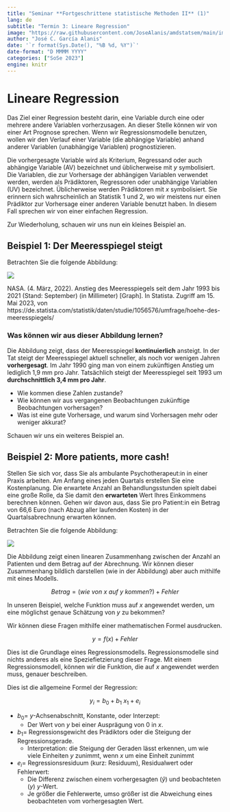 ```yaml
---
title: "Seminar **Fortgeschrittene statistische Methoden II** (1)"
lang: de
subtitle: "Termin 3: Lineare Regression"
image: "https://raw.githubusercontent.com/JoseAlanis/amdstatsem/main/images/mlm_fig.png"
author: "José C. García Alanis"
date: '`r format(Sys.Date(), "%B %d, %Y")`'
date-format: "D MMMM YYYY"
categories: ["SoSe 2023"]
engine: knitr
---
```


# Lineare Regression

::: justify
Das Ziel einer Regression besteht darin, eine Variable durch eine oder mehrere andere Variablen vorherzusagen. An dieser Stelle können wir von einer Art Prognose sprechen. Wenn wir Regressionsmodelle benutzen, wollen wir den Verlauf einer Variable (die abhängige Variable) anhand anderer Variablen (unabhängige Variablen) prognostizieren.

Die vorhergesagte Variable wird als Kriterium, Regressand oder auch abhängige Variable (AV) bezeichnet und üblicherweise mit $y$ symbolisiert. Die Variablen, die zur Vorhersage der abhängigen Variablen verwendet werden, werden als Prädiktoren, Regressoren oder unabhängige Variablen (UV) bezeichnet. Üblicherweise werden Prädiktoren mit $x$ symbolisiert. Sie erinnern sich wahrscheinlich an Statistik 1 und 2, wo wir meistens nur einen Prädiktor zur Vorhersage einer anderen Variable benutzt haben. In diesem Fall sprechen wir von einer einfachen Regression.

Zur Wiederholung, schauen wir uns nun ein kleines Beispiel an.
:::

## Beispiel 1: Der Meeresspiegel steigt

Betrachten Sie die folgende Abbildung:

![](../images/ocean.png){width="80%}

::: justify
NASA. (4. März, 2022). Anstieg des Meeresspiegels seit dem Jahr 1993 bis 2021 (Stand: September) (in Millimeter) [Graph]. In Statista. Zugriff am 15. Mai 2023, von https://de.statista.com/statistik/daten/studie/1056576/umfrage/hoehe-des-meeresspiegels/
:::

### Was können wir aus dieser Abbildung lernen?

::: justify
Die Abbildung zeigt, dass der Meeresspiegel **kontinuierlich** ansteigt. In der Tat steigt der Meeresspiegel aktuell schneller, als noch vor wenigen Jahren **vorhergesagt**. Im Jahr 1990 ging man von einem zukünftigen Anstieg um lediglich 1,9 mm pro Jahr. Tatsächlich steigt der Meeresspiegel seit 1993 um **durchschnittlich 3,4 mm pro Jahr**. 
:::

::: customIndent
- Wie kommen diese Zahlen zustande?
- Wie können wir aus vergangenen Beobachtungen zukünftige Beobachtungen vorhersagen?
- Was ist eine gute Vorhersage, und warum sind Vorhersagen mehr oder weniger akkurat?
:::

Schauen wir uns ein weiteres Beispiel an.

## Beispiel 2: More patients, more cash!

::: justify
Stellen Sie sich vor, dass Sie als ambulante Psychotherapeut:in in einer Praxis arbeiten. Am Anfang eines jeden Quartals erstellen Sie eine Kostenplanung. Die erwartete Anzahl an Behandlungsstunden spielt dabei eine große Rolle, da Sie damit den **erwarteten** Wert Ihres Einkommens berechnen können. Gehen wir davon aus, dass Sie pro Patient:in ein Betrag von 66,6 Euro (nach Abzug aller laufenden Kosten) in der Quartalsabrechnung erwarten können.
:::

Betrachten Sie die folgende Abbildung:

![](../images/patients.png){width="80%}

::: justify
Die Abbildung zeigt einen linearen Zusammenhang zwischen der Anzahl an Patienten und dem Betrag auf der Abrechnung. Wir können dieser Zusammenhang bildlich darstellen (wie in der Abbildung) aber auch mithilfe mit eines Modells. 

:::


$$Betrag = (wie~von~x~auf~y~kommen?) + Fehler$$

::: justify
In unseren Beispiel, welche Funktion muss auf $x$ angewendet werden, um eine möglichst genaue Schätzung von $y$ zu bekommen?

Wir können diese Fragen mithilfe einer mathematischen Formel ausdrucken.

:::

$$y = f(x) + Fehler$$

::: justify
Dies ist die Grundlage eines Regressionsmodells. Regressionsmodelle sind nichts anderes als eine Speziefietzierung dieser Frage. Mit einem Regressionsmodell, können wir die Funktion, die auf $x$ angewendet werden muss, genauer beschreiben.

Dies ist die allgemeine Formel der Regression:

:::


$$y_{i} = b_{0} + b_{1}~x_{1} + e_{i}$$

::: customIndent
- $b_{0} =$ $y$-Achsenabschnitt, Konstante, oder Interzept:
  - Der Wert von $y$ bei einer Ausprägung von 0 in $x$.

- $b_{1} =$ Regressionsgewicht des Prädiktors oder die Steigung der Regressionsgerade.
  - Interpretation: die Steigung der Geraden lässt erkennen, um wie viele Einheiten $y$ zunimmt, wenn $x$ um eine Einheit zunimmt

- $e_{i} =$ Regressionsresiduum (kurz: Residuum), Residualwert oder Fehlerwert:
  - Die Differenz zwischen einem vorhergesagten ($\hat{y}$) und beobachteten ($y$) $y$-Wert.
  - Je größer die Fehlerwerte, umso größer ist die Abweichung eines beobachteten vom vorhergesagten Wert.
  
:::
